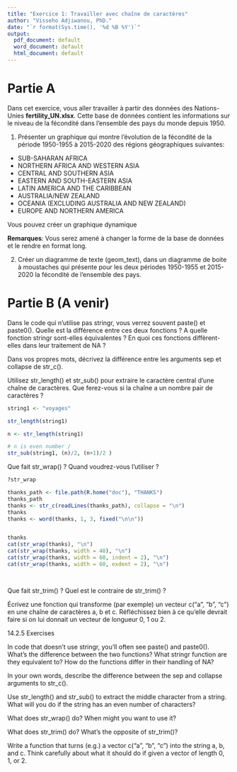 ```yaml
---
title: "Exercice 1: Travailler avec chaîne de caractères"
author: "Visseho Adjiwanou, PhD."
date: "`r format(Sys.time(), '%d %B %Y')`"
output:
  pdf_document: default
  word_document: default
  html_document: default
---
```


# Partie A

Dans cet exercice, vous aller travailler à partir des données des Nations-Unies **fertility_UN.xlsx**.
Cette base de données contient les informations sur le niveau de la fécondité dans l'ensemble des pays du monde depuis 1950.

1. Présenter un graphique qui montre l'évolution de la fécondité de la période 1950-1955 à 2015-2020 des régions géographiques suivantes:
- SUB-SAHARAN AFRICA
- NORTHERN AFRICA AND WESTERN ASIA
- CENTRAL AND SOUTHERN ASIA
- EASTERN AND SOUTH-EASTERN ASIA
- LATIN AMERICA AND THE CARIBBEAN
- AUSTRALIA/NEW ZEALAND
- OCEANIA (EXCLUDING AUSTRALIA AND NEW ZEALAND)
- EUROPE AND NORTHERN AMERICA

Vous pouvez créer un graphique dynamique

**Remarques**: Vous serez amené à changer la forme de la base de données et le rendre en format long.

2. Créer un diagramme de texte (geom_text), dans un diagramme de boite à moustaches qui présente pour les deux périodes 1950-1955 et 2015-2020 la fécondité de l'ensemble des pays.


# Partie B (A venir)

Dans le code qui n'utilise pas stringr, vous verrez souvent paste() et paste0(). Quelle est la différence entre ces deux fonctions ? A quelle fonction stringr sont-elles équivalentes ? En quoi ces fonctions diffèrent-elles dans leur traitement de NA ?

Dans vos propres mots, décrivez la différence entre les arguments sep et collapse de str_c().

Utilisez str_length() et str_sub() pour extraire le caractère central d'une chaîne de caractères. Que ferez-vous si la chaîne a un nombre pair de caractères ?


```r

string1 <- "voyages"

str_length(string1)

n <- str_length(string1)

# n is even number /
str_sub(string1, (n)/2, (n+1)/2 )


```

Que fait str_wrap() ? Quand voudrez-vous l'utiliser ?

```r
?str_wrap

thanks_path <- file.path(R.home("doc"), "THANKS")
thanks_path
thanks <- str_c(readLines(thanks_path), collapse = "\n")
thanks
thanks <- word(thanks, 1, 3, fixed("\n\n"))


thanks
cat(str_wrap(thanks), "\n")
cat(str_wrap(thanks, width = 40), "\n")
cat(str_wrap(thanks, width = 60, indent = 2), "\n")
cat(str_wrap(thanks, width = 60, exdent = 2), "\n")

    
```


Que fait str_trim() ? Quel est le contraire de str_trim() ?

Écrivez une fonction qui transforme (par exemple) un vecteur c("a", "b", "c") en une chaîne de caractères a, b et c. Réfléchissez bien à ce qu'elle devrait faire si on lui donnait un vecteur de longueur 0, 1 ou 2.


14.2.5 Exercises

In code that doesn’t use stringr, you’ll often see paste() and paste0(). What’s the difference between the two functions? What stringr function are they equivalent to? How do the functions differ in their handling of NA?

In your own words, describe the difference between the sep and collapse arguments to str_c().

Use str_length() and str_sub() to extract the middle character from a string. What will you do if the string has an even number of characters?

What does str_wrap() do? When might you want to use it?

What does str_trim() do? What’s the opposite of str_trim()?

Write a function that turns (e.g.) a vector c("a", "b", "c") into the string a, b, and c. Think carefully about what it should do if given a vector of length 0, 1, or 2.

